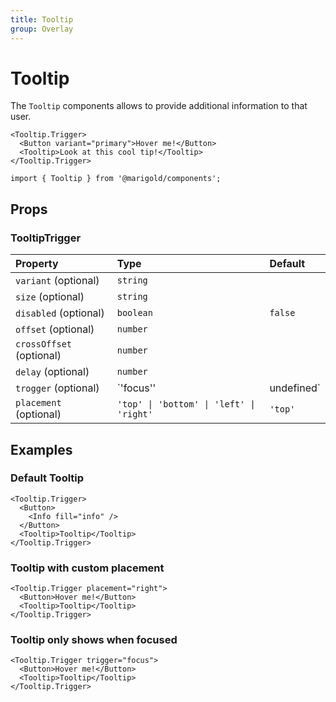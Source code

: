 ```yaml
---
title: Tooltip
group: Overlay
---
```


# Tooltip

The `Tooltip` components allows to provide additional information to that user.

```tsx
<Tooltip.Trigger>
  <Button variant="primary">Hover me!</Button>
  <Tooltip>Look at this cool tip!</Tooltip>
</Tooltip.Trigger>
```

```tsx onlyCode
import { Tooltip } from '@marigold/components';
```

## Props

### TooltipTrigger

| Property                 | Type                                     | Default    |
| :----------------------- | :--------------------------------------- | :--------- |
| `variant` (optional)     | `string`                                 |            |
| `size` (optional)        | `string`                                 |            |
| `disabled` (optional)    | `boolean`                                | `false`    |
| `offset` (optional)      | `number`                                 |            |
| `crossOffset` (optional) | `number`                                 |            |
| `delay` (optional)       | `number`                                 |            |
| `trogger` (optional)     | `'focus''                                | undefined` |
| `placement` (optional)   | `'top' \| 'bottom' \| 'left' \| 'right'` | `'top'`    |

## Examples

### Default Tooltip

```tsx expandCode
<Tooltip.Trigger>
  <Button>
    <Info fill="info" />
  </Button>
  <Tooltip>Tooltip</Tooltip>
</Tooltip.Trigger>
```

### Tooltip with custom placement

```tsx expandCode
<Tooltip.Trigger placement="right">
  <Button>Hover me!</Button>
  <Tooltip>Tooltip</Tooltip>
</Tooltip.Trigger>
```

### Tooltip only shows when focused

```tsx expandCode
<Tooltip.Trigger trigger="focus">
  <Button>Hover me!</Button>
  <Tooltip>Tooltip</Tooltip>
</Tooltip.Trigger>
```
